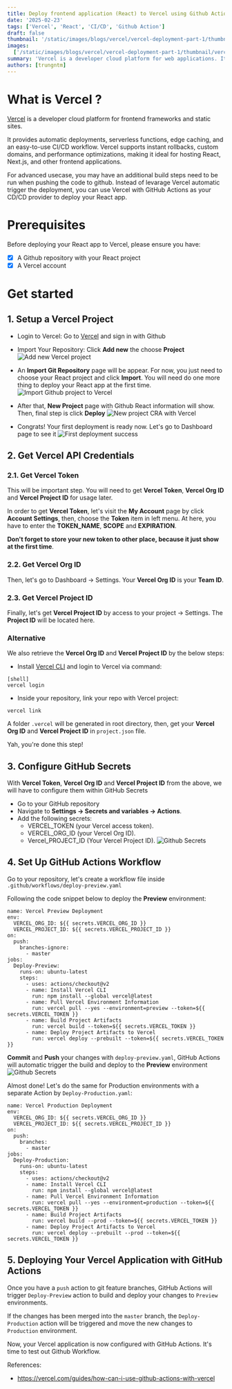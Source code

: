 ```yaml
---
title: Deploy frontend application (React) to Vercel using Github Action - Part 1
date: '2025-02-23'
tags: ['Vercel', 'React', 'CI/CD', 'Github Action']
draft: false
thumbnail: '/static/images/blogs/vercel/vercel-deployment-part-1/thumbnail/vercel-and-github-actions.png'
images:
  ['/static/images/blogs/vercel/vercel-deployment-part-1/thumbnail/vercel-and-github-actions.png']
summary: 'Vercel is a developer cloud platform for web applications. It provides automatic deployments with strong build tools to help create products faster. So, how to deploy a frontend app (React) to Vercel using Github actions.'
authors: [trungntm]
---
```


# What is Vercel ?

[Vercel](https://vercel.com) is a developer cloud platform for frontend frameworks and static sites.

It provides automatic deployments, serverless functions, edge caching, and an easy-to-use CI/CD workflow. Vercel supports instant rollbacks, custom domains, and performance optimizations, making it ideal for hosting React, Next.js, and other frontend applications.

For advanced usecase, you may have an additional build steps need to be run when pushing the code to github. Instead of levarage Vercel automatic trigger the deployment, you can use Vercel with GitHub Actions as your CD/CD provider to deploy your React app.

# Prerequisites

Before deploying your React app to Vercel, please ensure you have:

- [x] A Github repository with your React project
- [x] A Vercel account

# Get started

## 1. Setup a Vercel Project

- Login to Vercel: Go to [Vercel](https://vercel.com) and sign in with Github
- Import Your Repository: Click **Add new** the choose **Project**
  ![Add new Vercel project](/static/images/blogs/vercel/vercel-deployment-part-1/add-new-vercel-project.png)

- An **Import Git Repository** page will be appear. For now, you just need to choose your React project and click **Import**. You will need do one more thing to deploy your React app at the first time.
  ![Import Github project to Vercel](/static/images/blogs/vercel/vercel-deployment-part-1/import-github-project-to-vercel.png)

- After that, **New Project** page with Github React information will show. Then, final step is click **Deploy**
  ![New project CRA with Vercel](/static/images/blogs/vercel/vercel-deployment-part-1/new-project-cra-vercel.png)

- Congrats! Your first deployment is ready now. Let's go to Dashboard page to see it
  ![First deployment success](/static/images/blogs/vercel/vercel-deployment-part-1/first-deployment-success.png)

## 2. Get Vercel API Credentials

### 2.1. Get Vercel Token

This will be important step. You will need to get **Vercel Token**, **Vercel Org ID** and **Vercel Project ID** for usage later.

In order to get **Vercel Token**, let's visit the **My Account** page by click **Account Settings**, then, choose the **Token** item in left menu.
At here, you have to enter the **TOKEN_NAME**, **SCOPE** and **EXPIRATION**.

**Don't forget to store your new token to other place, because it just show at the first time**.

### 2.2. Get Vercel Org ID

Then, let's go to Dashboard -> Settings. Your **Vercel Org ID** is your **Team ID**.

### 2.3. Get Vercel Project ID

Finally, let's get **Vercel Project ID** by access to your project -> Settings. The **Project ID** will be located here.

### Alternative

We also retrieve the **Vercel Org ID** and **Vercel Project ID** by the below steps:

- Install [Vercel CLI](https://vercel.com/docs/cli) and login to Vercel via command:

```
[shell]
vercel login
```

- Inside your repository, link your repo with Vercel project:

```
vercel link
```

A folder `.vercel` will be generated in root directory, then, get your **Vercel Org ID** and **Vercel Project ID** in `project.json` file.

Yah, you're done this step!

## 3. Configure GitHub Secrets

With **Vercel Token**, **Vercel Org ID** and **Vercel Project ID** from the above, we will have to configure them within GitHub Secrets

- Go to your GitHub repository
- Navigate to **Settings -> Secrets and variables -> Actions**.
- Add the following secrets:
  - VERCEL_TOKEN (your Vercel access token).
  - VERCEL_ORG_ID (your Vercel Org ID).
  - Vercel_PROJECT_ID (Your Vercel Project ID).
    ![Github Secrets](/static/images/blogs/vercel/vercel-deployment-part-1/github-secrets.png)

## 4. Set Up GitHub Actions Workflow

Go to your repository, let's create a workflow file inside `.github/workflows/deploy-preview.yaml`

Following the code snippet below to deploy the **Preview** environment:

```
name: Vercel Preview Deployment
env:
  VERCEL_ORG_ID: ${{ secrets.VERCEL_ORG_ID }}
  VERCEL_PROJECT_ID: ${{ secrets.VERCEL_PROJECT_ID }}
on:
  push:
    branches-ignore:
      - master
jobs:
  Deploy-Preview:
    runs-on: ubuntu-latest
    steps:
      - uses: actions/checkout@v2
      - name: Install Vercel CLI
        run: npm install --global vercel@latest
      - name: Pull Vercel Environment Information
        run: vercel pull --yes --environment=preview --token=${{ secrets.VERCEL_TOKEN }}
      - name: Build Project Artifacts
        run: vercel build --token=${{ secrets.VERCEL_TOKEN }}
      - name: Deploy Project Artifacts to Vercel
        run: vercel deploy --prebuilt --token=${{ secrets.VERCEL_TOKEN }}
```

**Commit** and **Push** your changes with `deploy-preview.yaml`, GitHub Actions will automatic trigger the build and deploy to the **Preview** environment
![Github Secrets](/static/images/blogs/vercel/vercel-deployment-part-1/deploy-preview-action.png)

Almost done! Let's do the same for Production environments with a separate Action by `Deploy-Production.yaml`:

```
name: Vercel Production Deployment
env:
  VERCEL_ORG_ID: ${{ secrets.VERCEL_ORG_ID }}
  VERCEL_PROJECT_ID: ${{ secrets.VERCEL_PROJECT_ID }}
on:
  push:
    branches:
      - master
jobs:
  Deploy-Production:
    runs-on: ubuntu-latest
    steps:
      - uses: actions/checkout@v2
      - name: Install Vercel CLI
        run: npm install --global vercel@latest
      - name: Pull Vercel Environment Information
        run: vercel pull --yes --environment=production --token=${{ secrets.VERCEL_TOKEN }}
      - name: Build Project Artifacts
        run: vercel build --prod --token=${{ secrets.VERCEL_TOKEN }}
      - name: Deploy Project Artifacts to Vercel
        run: vercel deploy --prebuilt --prod --token=${{ secrets.VERCEL_TOKEN }}
```

## 5. Deploying Your Vercel Application with GitHub Actions

Once you have a `push` action to git feature branches, GitHub Actions will trigger `Deploy-Preview` action to build and deploy your changes to `Preview` environments.

If the changes has been merged into the `master` branch, the `Deploy-Production` action will be triggered and move the new changes to `Production` environment.

Now, your Vercel application is now configured with GitHub Actions. It's time to test out Github Workflow.

References:

- https://vercel.com/guides/how-can-i-use-github-actions-with-vercel
